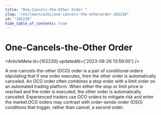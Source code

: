 ```yaml
---
title: "One-Cancels-the-Other Order "
slug: "/en/learn/wiki/one-cancels-the-otherorder-102230"
id: "102230"
hide_table_of_contents: true
---
```



# One-Cancels-the-Other Order 

<ArticleMeta id={102230} updatedAt={'2023-09-26 13:59:00'} />
<div className='border-solid border-b border-t-0 my-4 border-[var(--ifm-color-gray-300)]' />

A one-cancels-the-other (OCO) order is a pair of conditional orders stipulating that if one order executes, then the other order is automatically canceled. An OCO order often combines a stop order with a limit order on an automated trading platform. When either the stop or limit price is reached and the order is executed, the other order is automatically canceled. Experienced traders use OCO orders to mitigate risk and enter the market.OCO orders may contrast with order-sends-order (OSO) conditions that trigger, rather than cancel, a second order.
